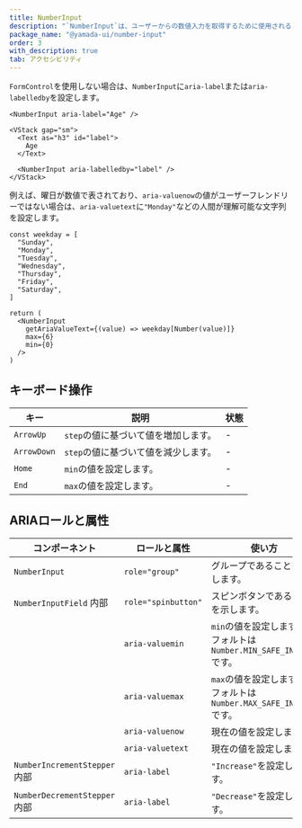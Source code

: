 ```yaml
---
title: NumberInput
description: "`NumberInput`は、ユーザーからの数値入力を取得するために使用されるコンポーネントです。"
package_name: "@yamada-ui/number-input"
order: 3
with_description: true
tab: アクセシビリティ
---
```


`FormControl`を使用しない場合は、`NumberInput`に`aria-label`または`aria-labelledby`を設定します。

```tsx live=false
<NumberInput aria-label="Age" />
```

```tsx live=false
<VStack gap="sm">
  <Text as="h3" id="label">
    Age
  </Text>

  <NumberInput aria-labelledby="label" />
</VStack>
```

例えば、曜日が数値で表されており、`aria-valuenow`の値がユーザーフレンドリーではない場合は、`aria-valuetext`に`"Monday"`などの人間が理解可能な文字列を設定します。

```tsx live=false
const weekday = [
  "Sunday",
  "Monday",
  "Tuesday",
  "Wednesday",
  "Thursday",
  "Friday",
  "Saturday",
]

return (
  <NumberInput
    getAriaValueText={(value) => weekday[Number(value)]}
    max={6}
    min={0}
  />
)
```

## キーボード操作

| キー        | 説明                                 | 状態 |
| ----------- | ------------------------------------ | ---- |
| `ArrowUp`   | `step`の値に基づいて値を増加します。 | -    |
| `ArrowDown` | `step`の値に基づいて値を減少します。 | -    |
| `Home`      | `min`の値を設定します。              | -    |
| `End`       | `max`の値を設定します。              | -    |

## ARIAロールと属性

| コンポーネント                           | ロールと属性        | 使い方                                                             |
| ---------------------------------------- | ------------------- | ------------------------------------------------------------------ |
| `NumberInput`                            | `role="group"`      | グループであることを示します。                                     |
| `NumberInputField` <Tag>内部</Tag>       | `role="spinbutton"` | スピンボタンであることを示します。                                 |
|                                          | `aria-valuemin`     | `min`の値を設定します。デフォルトは`Number.MIN_SAFE_INTEGER`です。 |
|                                          | `aria-valuemax`     | `max`の値を設定します。デフォルトは`Number.MAX_SAFE_INTEGER`です。 |
|                                          | `aria-valuenow`     | 現在の値を設定します。                                             |
|                                          | `aria-valuetext`    | 現在の値を設定します。                                             |
| `NumberIncrementStepper` <Tag>内部</Tag> | `aria-label`        | `"Increase"`を設定します。                                         |
| `NumberDecrementStepper` <Tag>内部</Tag> | `aria-label`        | `"Decrease"`を設定します。                                         |
